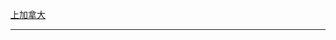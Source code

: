 {{flagicon|UK}} [[上加拿大]]<noinclude>
----
{{CAN-all}}
[[Category:加拿大旗幟模板|{{PAGENAME}}]]
[[Category:美洲国家模板|{{PAGENAME}}]]
</noinclude>